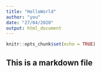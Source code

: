 ```yaml
---
title: "HelloWorld"
author: "you"
date: "27/04/2020"
output: html_document
---
```


```r
knitr::opts_chunk$set(echo = TRUE)
```

## This is a markdown file

